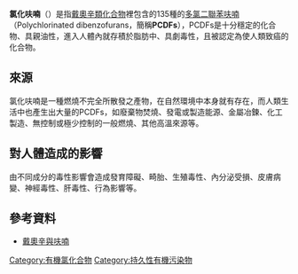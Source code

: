 {{nofootnotes|time=2010-06-12T23:24:55+00:00}}
{{expert|1=化学}}
'''氯化呋喃'''（{{lang|en|Chlorinated furans}}）是指[[類戴奧辛物質|戴奧辛類化合物]]裡包含的135種的[[多氯二聯苯呋喃|多氯二聯苯呋喃]]（Polychlorinated dibenzofurans，簡稱'''PCDFs'''），PCDFs是十分穩定的化合物、具親油性，進入人體內就存積於脂肪中、具劇毒性，且被認定為使人類致癌的化合物。

== 來源 ==
氯化呋喃是一種燃燒不完全所散發之產物，在自然環境中本身就有存在，而人類生活中也產生出大量的PCDFs，如廢棄物焚燒、發電或製造能源、金屬冶鍊、化工製造、無控制或極少控制的一般燃燒、其他高溫來源等。

== 對人體造成的影響 ==
由不同成分的毒性影響會造成發育障礙、畸胎、生殖毒性、內分泌受損、皮膚病變、神經毒性、肝毒性、行為影響等。

== 參考資料 ==
{{reflist|2}}
*[http://www2.kuas.edu.tw/edu/faa7/result_92/a4/09.pdf 戴奧辛與呋喃] {{Wayback|url=http://www2.kuas.edu.tw/edu/faa7/result_92/a4/09.pdf |date=20210428055457 }}

{{Organic-compound-stub}}

[[Category:有機氯化合物|Category:有機氯化合物]]
[[Category:持久性有機污染物|Category:持久性有機污染物]]
